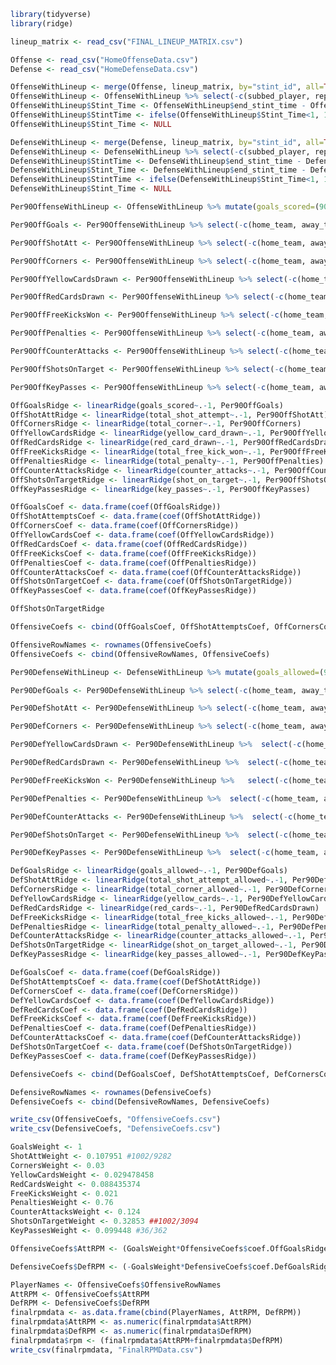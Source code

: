 
```{r}
library(tidyverse)
library(ridge)
```

```{r}
lineup_matrix <- read_csv("FINAL_LINEUP_MATRIX.csv")

Offense <- read_csv("HomeOffenseData.csv")
Defense <- read_csv("HomeDefenseData.csv")

OffenseWithLineup <- merge(Offense, lineup_matrix, by="stint_id", all=TRUE)
OffenseWithLineup <- OffenseWithLineup %>% select(-c(subbed_player, replaced_player, red_name, sub_team, Dummy))
OffenseWithLineup$Stint_Time <- OffenseWithLineup$end_stint_time - OffenseWithLineup$start_stint_time
OffenseWithLineup$StintTime <- ifelse(OffenseWithLineup$Stint_Time<1, 1,OffenseWithLineup$Stint_Time)
OffenseWithLineup$Stint_Time <- NULL

DefenseWithLineup <- merge(Defense, lineup_matrix, by="stint_id", all=TRUE)
DefenseWithLineup <- DefenseWithLineup %>% select(-c(subbed_player, replaced_player, red_name, sub_team, Dummy))
DefenseWithLineup$StintTime <- DefenseWithLineup$end_stint_time - DefenseWithLineup$start_stint_time
DefenseWithLineup$Stint_Time <- DefenseWithLineup$end_stint_time - DefenseWithLineup$start_stint_time
DefenseWithLineup$StintTime <- ifelse(DefenseWithLineup$Stint_Time<1, 1, DefenseWithLineup$Stint_Time)
DefenseWithLineup$Stint_Time <- NULL


```

```{r}

Per90OffenseWithLineup <- OffenseWithLineup %>% mutate(goals_scored=(90/StintTime)*goals_scored, total_shot_attempt=(90/StintTime)*total_shot_attempt, total_corner=(90/StintTime)*total_corner, yellow_card_drawn=(90/StintTime)*yellow_card_drawn, red_card_drawn=(90/StintTime)*red_card_drawn, total_offside=(90/StintTime)*total_offside, total_free_kick_won=(90/StintTime)*total_free_kick_won, total_penalty=(90/StintTime)*total_penalty, counter_attacks=(90/StintTime)*counter_attacks, shot_on_target=(90/StintTime)*shot_on_target, key_passes=(90/StintTime)*key_passes)

Per90OffGoals <- Per90OffenseWithLineup %>% select(-c(home_team, away_team, stint_id, start_stint_time, end_stint_time ,game_id, total_shot_attempt, total_corner, yellow_card_drawn, red_card_drawn, total_offside, total_free_kick_won, total_penalty, counter_attacks, shot_on_target, key_passes, StintTime))

Per90OffShotAtt <- Per90OffenseWithLineup %>% select(-c(home_team, away_team, stint_id, start_stint_time, end_stint_time ,game_id, goals_scored, total_corner, yellow_card_drawn, red_card_drawn, total_offside, total_free_kick_won, total_penalty, counter_attacks, shot_on_target, key_passes, StintTime))

Per90OffCorners <- Per90OffenseWithLineup %>% select(-c(home_team, away_team, stint_id, start_stint_time, end_stint_time ,game_id, goals_scored, total_shot_attempt, yellow_card_drawn, red_card_drawn, total_offside, total_free_kick_won, total_penalty, counter_attacks, shot_on_target, key_passes, StintTime))

Per90OffYellowCardsDrawn <- Per90OffenseWithLineup %>% select(-c(home_team, away_team, stint_id, start_stint_time, end_stint_time ,game_id, goals_scored, total_corner, total_shot_attempt, red_card_drawn, total_offside, total_free_kick_won, total_penalty, counter_attacks, shot_on_target, key_passes, StintTime))

Per90OffRedCardsDrawn <- Per90OffenseWithLineup %>% select(-c(home_team, away_team, stint_id, start_stint_time, end_stint_time ,game_id, total_shot_attempt, total_corner, yellow_card_drawn, goals_scored, total_offside, total_free_kick_won, total_penalty, counter_attacks, shot_on_target, key_passes, StintTime))

Per90OffFreeKicksWon <- Per90OffenseWithLineup %>% select(-c(home_team, away_team, stint_id, start_stint_time, end_stint_time ,game_id, total_shot_attempt, total_corner, yellow_card_drawn, red_card_drawn, total_offside, goals_scored, total_penalty, counter_attacks, shot_on_target, key_passes, StintTime))

Per90OffPenalties <- Per90OffenseWithLineup %>% select(-c(home_team, away_team, stint_id, start_stint_time, end_stint_time ,game_id, total_shot_attempt, total_corner, yellow_card_drawn, red_card_drawn, total_offside, total_free_kick_won, goals_scored, counter_attacks, shot_on_target, key_passes, StintTime))

Per90OffCounterAttacks <- Per90OffenseWithLineup %>% select(-c(home_team, away_team, stint_id, start_stint_time, end_stint_time ,game_id, total_shot_attempt, total_corner, yellow_card_drawn, red_card_drawn, total_offside, total_free_kick_won, total_penalty, goals_scored, shot_on_target, key_passes, StintTime))

Per90OffShotsOnTarget <- Per90OffenseWithLineup %>% select(-c(home_team, away_team, stint_id, start_stint_time, end_stint_time ,game_id, total_shot_attempt, total_corner, yellow_card_drawn, red_card_drawn, total_offside, total_free_kick_won, total_penalty, counter_attacks, goals_scored, key_passes, StintTime))

Per90OffKeyPasses <- Per90OffenseWithLineup %>% select(-c(home_team, away_team, stint_id, start_stint_time, end_stint_time ,game_id, total_shot_attempt, total_corner, yellow_card_drawn, red_card_drawn, total_offside, total_free_kick_won, total_penalty, counter_attacks, shot_on_target, goals_scored, StintTime))

OffGoalsRidge <- linearRidge(goals_scored~.-1, Per90OffGoals)
OffShotAttRidge <- linearRidge(total_shot_attempt~.-1, Per90OffShotAtt)
OffCornersRidge <- linearRidge(total_corner~.-1, Per90OffCorners)
OffYellowCardsRidge <- linearRidge(yellow_card_drawn~.-1, Per90OffYellowCardsDrawn)
OffRedCardsRidge <- linearRidge(red_card_drawn~.-1, Per90OffRedCardsDrawn)
OffFreeKicksRidge <- linearRidge(total_free_kick_won~.-1, Per90OffFreeKicksWon)
OffPenaltiesRidge <- linearRidge(total_penalty~.-1, Per90OffPenalties)
OffCounterAttacksRidge <- linearRidge(counter_attacks~.-1, Per90OffCounterAttacks)
OffShotsOnTargetRidge <- linearRidge(shot_on_target~.-1, Per90OffShotsOnTarget)
OffKeyPassesRidge <- linearRidge(key_passes~.-1, Per90OffKeyPasses)

OffGoalsCoef <- data.frame(coef(OffGoalsRidge))
OffShotAttemptsCoef <- data.frame(coef(OffShotAttRidge))
OffCornersCoef <- data.frame(coef(OffCornersRidge))
OffYellowCardsCoef <- data.frame(coef(OffYellowCardsRidge))
OffRedCardsCoef <- data.frame(coef(OffRedCardsRidge))
OffFreeKicksCoef <- data.frame(coef(OffFreeKicksRidge))
OffPenaltiesCoef <- data.frame(coef(OffPenaltiesRidge))
OffCounterAttacksCoef <- data.frame(coef(OffCounterAttacksRidge))
OffShotsOnTargetCoef <- data.frame(coef(OffShotsOnTargetRidge))
OffKeyPassesCoef <- data.frame(coef(OffKeyPassesRidge))

OffShotsOnTargetRidge

OffensiveCoefs <- cbind(OffGoalsCoef, OffShotAttemptsCoef, OffCornersCoef, OffYellowCardsCoef, OffRedCardsCoef, OffFreeKicksCoef, OffPenaltiesCoef, OffCounterAttacksCoef, OffShotsOnTargetCoef, OffKeyPassesCoef)

OffensiveRowNames <- rownames(OffensiveCoefs)
OffensiveCoefs <- cbind(OffensiveRowNames, OffensiveCoefs)
```


```{r}
Per90DefenseWithLineup <- DefenseWithLineup %>% mutate(goals_allowed=(90/StintTime)*goals_allowed, total_shot_attempt_allowed=(90/StintTime)*total_shot_attempt_allowed, total_corner_allowed=(90/StintTime)*total_corner_allowed, yellow_cards=(90/StintTime)*yellow_cards, red_cards=(90/StintTime)*red_cards, total_offsides_drawn=(90/StintTime)*total_offsides_drawn, total_free_kicks_allowed=(90/StintTime)*total_free_kicks_allowed, total_penalty_allowed=(90/StintTime)*total_penalty_allowed, counter_attacks_allowed=(90/StintTime)*counter_attacks_allowed, shot_on_target_allowed=(90/StintTime)*shot_on_target_allowed, key_passes_allowed=(90/StintTime)*key_passes_allowed)

Per90DefGoals <- Per90DefenseWithLineup %>% select(-c(home_team, away_team, start_stint_time, end_stint_time, game_id, total_shot_attempt_allowed, total_corner_allowed, yellow_cards, red_cards, total_offsides_drawn, total_free_kicks_allowed, total_penalty_allowed, counter_attacks_allowed, shot_on_target_allowed, key_passes_allowed, StintTime, stint_id))

Per90DefShotAtt <- Per90DefenseWithLineup %>% select(-c(home_team, away_team, start_stint_time, end_stint_time, game_id, goals_allowed, total_corner_allowed, yellow_cards, red_cards, total_offsides_drawn, total_free_kicks_allowed, total_penalty_allowed, counter_attacks_allowed, shot_on_target_allowed, key_passes_allowed, StintTime, stint_id))

Per90DefCorners <- Per90DefenseWithLineup %>% select(-c(home_team, away_team, start_stint_time, end_stint_time, game_id, total_shot_attempt_allowed, goals_allowed, yellow_cards, red_cards, total_offsides_drawn, total_free_kicks_allowed, total_penalty_allowed, counter_attacks_allowed, shot_on_target_allowed, key_passes_allowed, StintTime, stint_id))

Per90DefYellowCardsDrawn <- Per90DefenseWithLineup %>%  select(-c(home_team, away_team, start_stint_time, end_stint_time, game_id, total_shot_attempt_allowed, total_corner_allowed, goals_allowed, red_cards, total_offsides_drawn, total_free_kicks_allowed, total_penalty_allowed, counter_attacks_allowed, shot_on_target_allowed, key_passes_allowed, StintTime, stint_id))

Per90DefRedCardsDrawn <- Per90DefenseWithLineup %>%  select(-c(home_team, away_team, start_stint_time, end_stint_time, game_id, total_shot_attempt_allowed, total_corner_allowed, yellow_cards, goals_allowed, total_offsides_drawn, total_free_kicks_allowed, total_penalty_allowed, counter_attacks_allowed, shot_on_target_allowed, key_passes_allowed, StintTime, stint_id))

Per90DefFreeKicksWon <- Per90DefenseWithLineup %>%   select(-c(home_team, away_team, start_stint_time, end_stint_time, game_id, total_shot_attempt_allowed, total_corner_allowed, yellow_cards, red_cards, total_offsides_drawn, goals_allowed, total_penalty_allowed, counter_attacks_allowed, shot_on_target_allowed, key_passes_allowed, StintTime, stint_id))

Per90DefPenalties <- Per90DefenseWithLineup %>%  select(-c(home_team, away_team, start_stint_time, end_stint_time, game_id, total_shot_attempt_allowed, total_corner_allowed, yellow_cards, red_cards, total_offsides_drawn, total_free_kicks_allowed, goals_allowed, counter_attacks_allowed, shot_on_target_allowed, key_passes_allowed, StintTime, stint_id))

Per90DefCounterAttacks <- Per90DefenseWithLineup %>%  select(-c(home_team, away_team, start_stint_time, end_stint_time, game_id, total_shot_attempt_allowed, total_corner_allowed, yellow_cards, red_cards, total_offsides_drawn, total_free_kicks_allowed, total_penalty_allowed, goals_allowed, shot_on_target_allowed, key_passes_allowed, StintTime, stint_id))

Per90DefShotsOnTarget <- Per90DefenseWithLineup %>%  select(-c(home_team, away_team, start_stint_time, end_stint_time, game_id, total_shot_attempt_allowed, total_corner_allowed, yellow_cards, red_cards, total_offsides_drawn, total_free_kicks_allowed, total_penalty_allowed, counter_attacks_allowed, goals_allowed, key_passes_allowed, StintTime, stint_id))

Per90DefKeyPasses <- Per90DefenseWithLineup %>%  select(-c(home_team, away_team, start_stint_time, end_stint_time, game_id, total_shot_attempt_allowed, total_corner_allowed, yellow_cards, red_cards, total_offsides_drawn, total_free_kicks_allowed, total_penalty_allowed, counter_attacks_allowed, shot_on_target_allowed, goals_allowed, StintTime, stint_id))

DefGoalsRidge <- linearRidge(goals_allowed~.-1, Per90DefGoals)
DefShotAttRidge <- linearRidge(total_shot_attempt_allowed~.-1, Per90DefShotAtt)
DefCornersRidge <- linearRidge(total_corner_allowed~.-1, Per90DefCorners)
DefYellowCardsRidge <- linearRidge(yellow_cards~.-1, Per90DefYellowCardsDrawn)
DefRedCardsRidge <- linearRidge(red_cards~.-1, Per90DefRedCardsDrawn)
DefFreeKicksRidge <- linearRidge(total_free_kicks_allowed~.-1, Per90DefFreeKicksWon)
DefPenaltiesRidge <- linearRidge(total_penalty_allowed~.-1, Per90DefPenalties)
DefCounterAttacksRidge <- linearRidge(counter_attacks_allowed~.-1, Per90DefCounterAttacks)
DefShotsOnTargetRidge <- linearRidge(shot_on_target_allowed~.-1, Per90DefShotsOnTarget)
DefKeyPassesRidge <- linearRidge(key_passes_allowed~.-1, Per90DefKeyPasses)

DefGoalsCoef <- data.frame(coef(DefGoalsRidge))
DefShotAttemptsCoef <- data.frame(coef(DefShotAttRidge))
DefCornersCoef <- data.frame(coef(DefCornersRidge))
DefYellowCardsCoef <- data.frame(coef(DefYellowCardsRidge))
DefRedCardsCoef <- data.frame(coef(DefRedCardsRidge))
DefFreeKicksCoef <- data.frame(coef(DefFreeKicksRidge))
DefPenaltiesCoef <- data.frame(coef(DefPenaltiesRidge))
DefCounterAttacksCoef <- data.frame(coef(DefCounterAttacksRidge))
DefShotsOnTargetCoef <- data.frame(coef(DefShotsOnTargetRidge))
DefKeyPassesCoef <- data.frame(coef(DefKeyPassesRidge))

DefensiveCoefs <- cbind(DefGoalsCoef, DefShotAttemptsCoef, DefCornersCoef, DefYellowCardsCoef, DefRedCardsCoef, DefFreeKicksCoef, DefPenaltiesCoef, DefCounterAttacksCoef, DefShotsOnTargetCoef, DefKeyPassesCoef)

DefensiveRowNames <- rownames(DefensiveCoefs)
DefensiveCoefs <- cbind(DefensiveRowNames, DefensiveCoefs)
```


```{r}
write_csv(OffensiveCoefs, "OffensiveCoefs.csv")
write_csv(DefensiveCoefs, "DefensiveCoefs.csv")

GoalsWeight <- 1
ShotAttWeight <- 0.107951 #1002/9282
CornersWeight <- 0.03
YellowCardsWeight <- 0.029478458
RedCardsWeight <- 0.088435374
FreeKicksWeight <- 0.021
PenaltiesWeight <- 0.76
CounterAttacksWeight <- 0.124
ShotsOnTargetWeight <- 0.32853 ##1002/3094
KeyPassesWeight <- 0.099448 #36/362

OffensiveCoefs$AttRPM <- (GoalsWeight*OffensiveCoefs$coef.OffGoalsRidge.)+(ShotAttWeight*OffensiveCoefs$coef.OffShotAttRidge.)+(CornersWeight*OffensiveCoefs$coef.OffCornersRidge.)+(YellowCardsWeight*OffensiveCoefs$coef.OffYellowCardsRidge.)+(RedCardsWeight*OffensiveCoefs$coef.OffRedCardsRidge.)+(FreeKicksWeight*OffensiveCoefs$coef.OffFreeKicksRidge.)+(PenaltiesWeight*OffensiveCoefs$coef.OffPenaltiesRidge.)+(CounterAttacksWeight*OffensiveCoefs$coef.OffCounterAttacksRidge.)+(ShotsOnTargetWeight*OffensiveCoefs$coef.OffShotsOnTargetRidge.)+(KeyPassesWeight*OffensiveCoefs$coef.OffKeyPassesRidge.)

DefensiveCoefs$DefRPM <- (-GoalsWeight*DefensiveCoefs$coef.DefGoalsRidge.)+(-ShotAttWeight*DefensiveCoefs$coef.DefShotAttRidge.)+(-CornersWeight*DefensiveCoefs$coef.DefCornersRidge.)+(-YellowCardsWeight*DefensiveCoefs$coef.DefYellowCardsRidge.)+(-RedCardsWeight*DefensiveCoefs$coef.DefRedCardsRidge.)+(-FreeKicksWeight*DefensiveCoefs$coef.DefFreeKicksRidge.)+(-PenaltiesWeight*DefensiveCoefs$coef.DefPenaltiesRidge.)+(-CounterAttacksWeight*DefensiveCoefs$coef.DefCounterAttacksRidge.)+(-ShotsOnTargetWeight*DefensiveCoefs$coef.DefShotsOnTargetRidge.)+(-KeyPassesWeight*DefensiveCoefs$coef.DefKeyPassesRidge.)

PlayerNames <- OffensiveCoefs$OffensiveRowNames
AttRPM <- OffensiveCoefs$AttRPM
DefRPM <- DefensiveCoefs$DefRPM
finalrpmdata <- as.data.frame(cbind(PlayerNames, AttRPM, DefRPM))
finalrpmdata$AttRPM <- as.numeric(finalrpmdata$AttRPM)
finalrpmdata$DefRPM <- as.numeric(finalrpmdata$DefRPM)
finalrpmdata$rpm <- (finalrpmdata$AttRPM+finalrpmdata$DefRPM)
write_csv(finalrpmdata, "FinalRPMData.csv")


```

